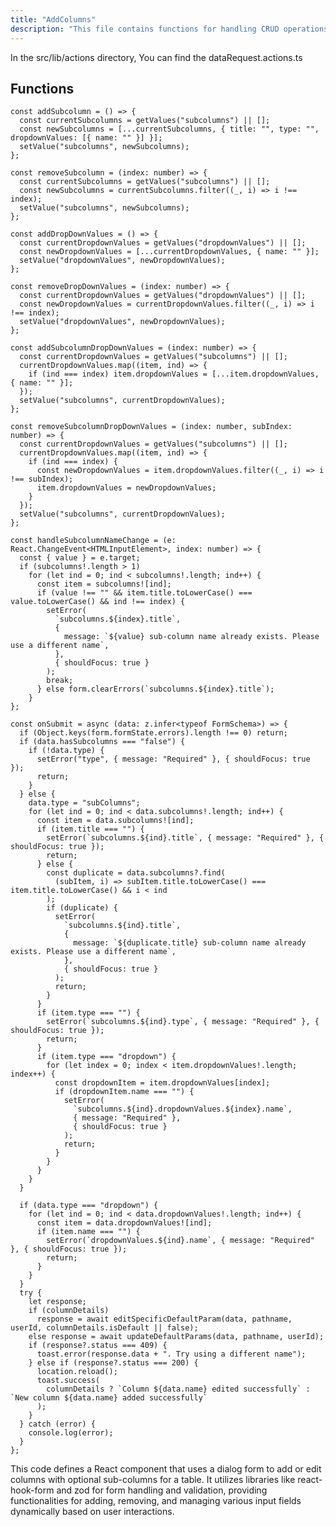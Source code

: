 ```yaml
---
title: "AddColumns"
description: "This file contains functions for handling CRUD operations on data requests within a server application."
---
```


In the <Highlight>src/lib/actions</Highlight> directory, You can find the <Highlight>dataRequest.actions.ts</Highlight>

## Functions

```tsx:getAllDataRequests
const addSubcolumn = () => {
  const currentSubcolumns = getValues("subcolumns") || [];
  const newSubcolumns = [...currentSubcolumns, { title: "", type: "", dropdownValues: [{ name: "" }] }];
  setValue("subcolumns", newSubcolumns);
};

const removeSubcolumn = (index: number) => {
  const currentSubcolumns = getValues("subcolumns") || [];
  const newSubcolumns = currentSubcolumns.filter((_, i) => i !== index);
  setValue("subcolumns", newSubcolumns);
};

const addDropDownValues = () => {
  const currentDropdownValues = getValues("dropdownValues") || [];
  const newDropdownValues = [...currentDropdownValues, { name: "" }];
  setValue("dropdownValues", newDropdownValues);
};

const removeDropDownValues = (index: number) => {
  const currentDropdownValues = getValues("dropdownValues") || [];
  const newDropdownValues = currentDropdownValues.filter((_, i) => i !== index);
  setValue("dropdownValues", newDropdownValues);
};

const addSubcolumnDropDownValues = (index: number) => {
  const currentDropdownValues = getValues("subcolumns") || [];
  currentDropdownValues.map((item, ind) => {
    if (ind === index) item.dropdownValues = [...item.dropdownValues, { name: "" }];
  });
  setValue("subcolumns", currentDropdownValues);
};

const removeSubcolumnDropDownValues = (index: number, subIndex: number) => {
  const currentDropdownValues = getValues("subcolumns") || [];
  currentDropdownValues.map((item, ind) => {
    if (ind === index) {
      const newDropdownValues = item.dropdownValues.filter((_, i) => i !== subIndex);
      item.dropdownValues = newDropdownValues;
    }
  });
  setValue("subcolumns", currentDropdownValues);
};

const handleSubcolumnNameChange = (e: React.ChangeEvent<HTMLInputElement>, index: number) => {
  const { value } = e.target;
  if (subcolumns!.length > 1)
    for (let ind = 0; ind < subcolumns!.length; ind++) {
      const item = subcolumns![ind];
      if (value !== "" && item.title.toLowerCase() === value.toLowerCase() && ind !== index) {
        setError(
          `subcolumns.${index}.title`,
          {
            message: `${value} sub-column name already exists. Please use a different name`,
          },
          { shouldFocus: true }
        );
        break;
      } else form.clearErrors(`subcolumns.${index}.title`);
    }
};

const onSubmit = async (data: z.infer<typeof FormSchema>) => {
  if (Object.keys(form.formState.errors).length !== 0) return;
  if (data.hasSubcolumns === "false") {
    if (!data.type) {
      setError("type", { message: "Required" }, { shouldFocus: true });
      return;
    }
  } else {
    data.type = "subColumns";
    for (let ind = 0; ind < data.subcolumns!.length; ind++) {
      const item = data.subcolumns![ind];
      if (item.title === "") {
        setError(`subcolumns.${ind}.title`, { message: "Required" }, { shouldFocus: true });
        return;
      } else {
        const duplicate = data.subcolumns?.find(
          (subItem, i) => subItem.title.toLowerCase() === item.title.toLowerCase() && i < ind
        );
        if (duplicate) {
          setError(
            `subcolumns.${ind}.title`,
            {
              message: `${duplicate.title} sub-column name already exists. Please use a different name`,
            },
            { shouldFocus: true }
          );
          return;
        }
      }
      if (item.type === "") {
        setError(`subcolumns.${ind}.type`, { message: "Required" }, { shouldFocus: true });
        return;
      }
      if (item.type === "dropdown") {
        for (let index = 0; index < item.dropdownValues!.length; index++) {
          const dropdownItem = item.dropdownValues[index];
          if (dropdownItem.name === "") {
            setError(
              `subcolumns.${ind}.dropdownValues.${index}.name`,
              { message: "Required" },
              { shouldFocus: true }
            );
            return;
          }
        }
      }
    }
  }

  if (data.type === "dropdown") {
    for (let ind = 0; ind < data.dropdownValues!.length; ind++) {
      const item = data.dropdownValues![ind];
      if (item.name === "") {
        setError(`dropdownValues.${ind}.name`, { message: "Required" }, { shouldFocus: true });
        return;
      }
    }
  }
  try {
    let response;
    if (columnDetails)
      response = await editSpecificDefaultParam(data, pathname, userId, columnDetails.isDefault || false);
    else response = await updateDefaultParams(data, pathname, userId);
    if (response?.status === 409) {
      toast.error(response.data + ". Try using a different name");
    } else if (response?.status === 200) {
      location.reload();
      toast.success(
        columnDetails ? `Column ${data.name} edited successfully` : `New column ${data.name} added successfully`
      );
    }
  } catch (error) {
    console.log(error);
  }
};

```
This code defines a React component that uses a dialog form to add or edit columns with optional sub-columns for a table. It utilizes libraries like react-hook-form and zod for form handling and validation, providing functionalities for adding, removing, and managing various input fields dynamically based on user interactions.